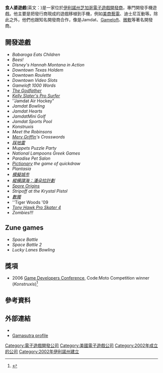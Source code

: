 {{NoteTA
|G1=Games
}}
{{Infobox company
| company_name     = 食人婆遊戲
| company_name_en  = babaroga
| company_logo     = [[Image:食人婆遊戲.jpg|Image:食人婆遊戲.jpg]]
| company_type     = [[電子遊戲開發商|電子遊戲開發商]]
| foundation       = 2002年
| founder          = 
| location         = {{USA}}[[伊利諾州|伊利諾州]][[芝加哥|芝加哥]]
| key_people       = 
| num_employees    = 30
| industry         = [[電腦軟體|電腦軟體]]
| products         = 手機軟體<br>[[Zune|Zune]]應用程式<br>[[iPhone|iPhone]]應用程式<br>開發工具
| homepage         = [http://www.babaroga.com/index.html www.babaroga.com]
}}
'''食人婆遊戲'''(英文：{{lang|en|babaroga}})是一家位於[[伊利諾州|伊利諾州]][[芝加哥|芝加哥]][[電子遊戲開發商|電子遊戲開發商]]，專門開發手機遊戲。他主要是把發行商現成的遊戲移植到手機，例如[[美商藝電|美商藝電]]、迪士尼互動等。除此之外，他們也跟知名開發商合作，像是Jamdat、[[Gameloft|Gameloft]]、[[微軟|微軟]]等著名開發商。

==開發遊戲==
*''Babaroga Eats Children''
*''Bees!''
*''Disney's Hannah Montana in Action''
*''Downtown Texas Holdem''
*''Downtown Roulette''
*''Downtown Video Slots''
*''Gameloft 1000 Words''
*''[[The_Godfather_Game_(video_game)|The Godfather]]''
*''[[Kelly_Slater's_Pro_Surfer|Kelly Slater's Pro Surfer]]''
*''Jamdat Air Hockey"
*''Jamdat Bowling''
*''Jamdat Hearts''
*''JamdatMini Golf''
*''Jamdat Sports Pool''
*''Konstruxis''
*''Meet the Robinsons''
*''[[Merv_Griffin|Merv Griffin]]'s Crosswords''
*''[[踩地雷|踩地雷]]''
*''Muppets Puzzle Party''
*''National Lampoons Greek Games''
*''Paradise Pet Salon''
*''[[Pictionary|Pictionary]] the game of quickdraw''
*''Plantasia''
*''[[模擬城市|模擬城市]]''
*''[[縱橫諜海：潘朵拉計劃|縱橫諜海：潘朵拉計劃]]''
*''[[Spore_Origins|Spore Origins]]''
*''Stripoff at the Krystal Pistol''
*''[[數獨|數獨]]''
*''Tiger Woods '09
*''[[Tony_Hawk_Pro_Skater_4|Tony Hawk Pro Skater 4]]''
*''Zombies!!!''

== Zune games ==
*''Space Battle''
*''Space Battle 2''
*''Lucky Lanes Bowling''

==獎項==
*2006 [[Game_Developers_Conference|Game Developers Conference]], Code:Moto Competition winner (''Konstruxis'')<ref name="gamasutra">{{cite web|url=http://www.gamasutra.com/php-bin/news_index.php?story=8666|title=Motorola Announces Winners of Code:Moto Competition|work=[[Gamasutra|Gamasutra]]|date=2008-03-26}}</ref>

==參考資料==
{{Reflist|2}}

==外部連結==
*{{Official|http://www.babaroga.com}}
*[http://www.gamasutra.com/php-bin/contractor_display.php?contractor_id=4011 Gamasutra profile]

{{DEFAULTSORT:Babaroga}}
[[Category:電子遊戲開發公司|Category:電子遊戲開發公司]]
[[Category:美國電子遊戲公司|Category:美國電子遊戲公司]]
[[Category:2002年成立的公司|Category:2002年成立的公司]]
[[Category:2002年伊利諾州建立|Category:2002年伊利諾州建立]]